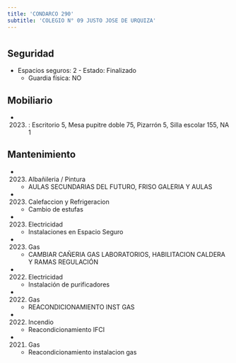 ```yaml
---
title: 'CONDARCO 290'
subtitle: 'COLEGIO N° 09 JUSTO JOSE DE URQUIZA'
---
```


#


## Seguridad

*  Espacios seguros: 2 - Estado: Finalizado 
    + Guardia física: NO





## Mobiliario

*  (2023) : Escritorio 5, Mesa pupitre doble 75, Pizarrón 5, Silla escolar 155, NA 1 





## Mantenimiento

*  (2023) Albañileria / Pintura 
    + AULAS SECUNDARIAS DEL FUTURO, FRISO GALERIA Y AULAS

*  (2023) Calefaccion y Refrigeracion 
    + Cambio de estufas

*  (2023) Electricidad 
    + Instalaciones en Espacio Seguro

*  (2023) Gas 
    + CAMBIAR CAÑERIA GAS LABORATORIOS, HABILITACION CALDERA Y RAMAS REGULACIÓN

*  (2022) Electricidad 
    + Instalación de purificadores

*  (2022) Gas 
    + REACONDICIONAMIENTO INST GAS

*  (2022) Incendio 
    + Reacondicionamiento IFCI

*  (2021) Gas 
    + Reacondicionamiento instalacion gas



